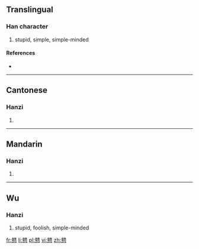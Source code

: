 {{also|戇}}
==Translingual==

===Han character===
{{Han char|rn=61|rad=心|as=21|sn=25|four=|canj=卜人心 (YOP)}}

# stupid, simple, simple-minded

====References====
* {{Han ref|kx=0409.291|hdz=42372.240|uh=6206|ud=25094}}

----

==Cantonese==

===Hanzi===
{{yue-hanzi|jyut=|y=jong3, ngong6|tra=戇}}

# {{defn|Cantonese|sort=心21}}

----

==Mandarin==

===Hanzi===
{{cmn-hanzi|tra=戇|pin=[[gàng]] ([[gang4]]), [[zhuàng]] ([[zhuang4]])|wg=kang<sup>4</sup>, chuang<sup>4</sup>}}

# {{defn|Mandarin|sort=心21}}

----

==Wu==

===Hanzi===
{{infl|wuu|Hanzi|sc=Hani}}

# stupid, foolish, simple-minded

[[fr:戆]]
[[li:戆]]
[[pl:戆]]
[[vi:戆]]
[[zh:戆]]